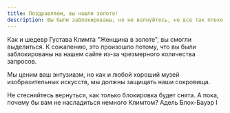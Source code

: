```yaml
---
title: Поздравляем, вы нашли золото!
description: Вы были заблокированы, но не волнуйтесь, не все так плохо.
---
```


Как и шедевр Густава Климта "Женщина в золоте", вы смогли выделиться. К сожалению, это произошло потому, что вы были заблокированы на нашем сайте из-за чрезмерного количества запросов.

Мы ценим ваш энтузиазм, но как и любой хороший музей изобразительных искусств, мы должны защищать наши сокровища.

Не стесняйтесь вернуться, как только блокировка будет снята. А пока, почему бы вам не насладиться немного Климтом? <Link href="/paintings/gustav-klimt-adele-bloch-bauer-I">Адель Блох-Бауэр I</Link>
